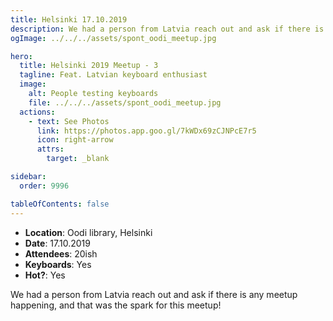 ```yaml
---
title: Helsinki 17.10.2019
description: We had a person from Latvia reach out and ask if there is any meetup happening, and that was the spark for this meetup!
ogImage: ../../../assets/spont_oodi_meetup.jpg

hero:
  title: Helsinki 2019 Meetup - 3
  tagline: Feat. Latvian keyboard enthusiast
  image:
    alt: People testing keyboards
    file: ../../../assets/spont_oodi_meetup.jpg
  actions:
    - text: See Photos
      link: https://photos.app.goo.gl/7kWDx69zCJNPcE7r5
      icon: right-arrow
      attrs:
        target: _blank

sidebar:
  order: 9996

tableOfContents: false
---
```


- **Location**: Oodi library, Helsinki
- **Date**: 17.10.2019
- **Attendees**: 20ish
- **Keyboards**: Yes
- **Hot?**: Yes

We had a person from Latvia reach out and ask if there is any meetup happening, and that was the spark for this meetup!